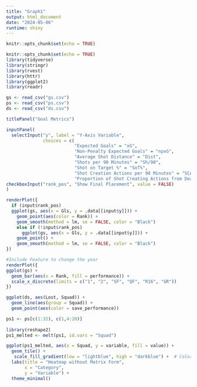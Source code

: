```yaml
---
title: "Graph1"
output: html_document
date: "2024-05-06"
runtime: shiny
---
```


```r
knitr::opts_chunk$set(echo = TRUE)
```

```r
knitr::opts_chunk$set(echo = TRUE)
library(tidyverse)
library(stringr)
library(rvest)
library(httr)
library(ggplot2)
library(readr)
```

```r
gs <- read_csv("gs.csv")
ps <- read_csv("ps.csv")
ds <- read_csv("ds.csv")
```


```r
titlePanel("Goal Metrics") 

inputPanel(
  selectInput("y", label = "Y-Axis Variable",
              choices = c(
                          "Expected Goals" = "xG",
                          "Non-Penalty Expected Goals" = "npxG",
                          "Average Shot Distance" = "Dist",
                          "Shots per 90 Minutes" = "Sh/90",
                          "Shot on Target %" = "SoT%", 
                          "Shot Creation Actions per 90 Minutes" = "SCA90",
                          "Proportion of Shot Creating Actions from Dead Balls" = "prop_SCA_dead")),
checkboxInput("rank_pos", "Show Final Placement", value = FALSE)
)

renderPlot({
  if (input$rank_pos)
  ggplot(gs, aes(x = Gls, y = .data[[input$y]])) +
    geom_point(aes(color = Rank)) +
    geom_smooth(method = lm, se = FALSE, color = "Black")
    else if (!input$rank_pos)
      ggplot(gs, aes(x = Gls, y = .data[[input$y]])) +
    geom_point() +
    geom_smooth(method = lm, se = FALSE, color = "Black")
})
```

```r
#Include Feature to change the year
renderPlot({
ggplot(gs) +
  geom_bar(aes(x = Rank, fill = performance)) +
  scale_x_discrete(limits = c("1", "2", "SF", "QF", "R16", "GR"))
})
```


```r
ggplot(ds, aes(Lost, Squad)) +
  geom_line(aes(group = Squad)) +
  geom_point(aes(color = save_performance))
```


```r
ps1 <- ps[c(1:32), c(1,4:20)] 
  
library(reshape2)
ps1_melted <- melt(ps1, id.vars = "Squad")

ggplot(ps1_melted, aes(x = Squad, y = variable, fill = value)) +
  geom_tile() +
   scale_fill_gradient(low = "lightblue", high = "darkblue") +  # Color scale
  labs(title = "Heatmap without Matrix Form",
       x = "Category",
       y = "Variable") +
  theme_minimal()
  
```

